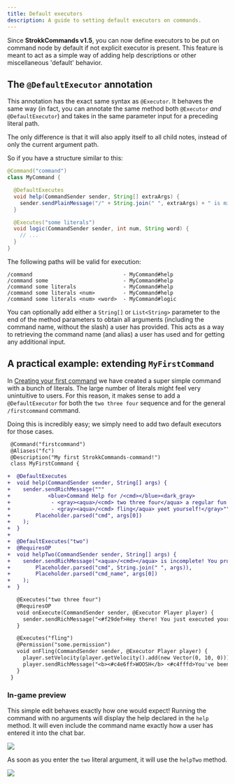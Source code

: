```yaml
---
title: Default executors
description: A guide to setting default executors on commands.
---
```


Since **StrokkCommands v1.5**, you can now define executors to be put on command node by default if not explicit
executor is present. This feature is meant to act as a simple way of adding help descriptions or other miscellaneous
'default' behavior.

## The `@DefaultExecutor` annotation
This annotation has the exact same syntax as `@Executor`. It behaves the same way (in fact, you can annotate
the same method both `@Executor` *and* `@DefaultExecutor`) and takes in the same parameter input for a preceding
literal path.

The only difference is that it will also apply itself to all child notes, instead of only the current argument path.

So if you have a structure similar to this:
```java title=MyCommand.java
@Command("command")
class MyCommand {

  @DefaultExecutes
  void help(CommandSender sender, String[] extraArgs) {
    sender.sendPlainMessage("/" + String.join(" ", extraArgs) + " is missing some arguments!");
  }

  @Executes("some literals")
  void logic(CommandSender sender, int num, String word) {
    // ...
  }
}
```
The following paths will be valid for execution:
```
/command                             - MyCommand#help
/command some                        - MyCommand#help
/command some literals               - MyCommand#help
/command some literals <num>         - MyCommand#help
/command some literals <num> <word>  - MyCommand#logic
```

You can optionally add either a `String[]` or `List<String>` parameter to the end of the method parameters
to obtain all arguments (including the command name, without the slash) a user has provided.
This acts as a way to retrieving the command name (and alias) a user has used and for getting any additional
input.

## A practical example: extending `MyFirstCommand`
In [Creating your first command](/docs/commands) we have created a super simple command with a bunch of literals.
The large number of literals might feel very unintuitive to users. For this reason, it makes sense to add a `@DefaultExecutor`
for both the `two three four` sequence and for the general `/firstcommand` command.

Doing this is incredibly easy; we simply need to add two default executors for those cases.
```diff lang=java title=MyFirstCommand.java
 @Command("firstcommand")
 @Aliases("fc")
 @Description("My first StrokkCommands-command!")
 class MyFirstCommand {

+  @DefaultExecutes
+  void help(CommandSender sender, String[] args) {
+    sender.sendRichMessage("""
+            <blue>Command Help for /<cmd></blue><dark_gray>
+             - <gray><aqua>/<cmd> two three four</aqua> a regular fun command >_<</gray>
+             - <gray><aqua>/<cmd> fling</aqua> yeet yourself!</gray>""",
+        Placeholder.parsed("cmd", args[0])
+    );
+  }
+
+  @DefaultExecutes("two")
+  @RequiresOP
+  void helpTwo(CommandSender sender, String[] args) {
+    sender.sendRichMessage("<aqua>/<cmd></aqua> is incomplete! You probably meant <gold>/<cmd_name> two three four<gold> :^)",
+        Placeholder.parsed("cmd", String.join(" ", args)),
+        Placeholder.parsed("cmd_name", args[0])
+    );
+  }

   @Executes("two three four")
   @RequiresOP
   void onExecute(CommandSender sender, @Executor Player player) {
     sender.sendRichMessage("<#f29def>Hey there! You just executed your first command ^-^");
   }

   @Executes("fling")
   @Permission("some.permission")
   void onFling(CommandSender sender, @Executor Player player) {
     player.setVelocity(player.getVelocity().add(new Vector(0, 10, 0)));
     player.sendRichMessage("<b><#c4e6ff>WOOSH</b> <#c4fffd>You've been flung!");
   }
 }
```

### In-game preview
This simple edit behaves exactly how one would expect! Running the command with no arguments will
display the help declared in the `help` method. It will even include the command name exactly how
a user has entered it into the chat bar.

![](./assets/default-executors-preview-1.png)

As soon as you enter the `two` literal argument, it will use the `helpTwo` method.

![](./assets/default-executors-preview-2.png)
